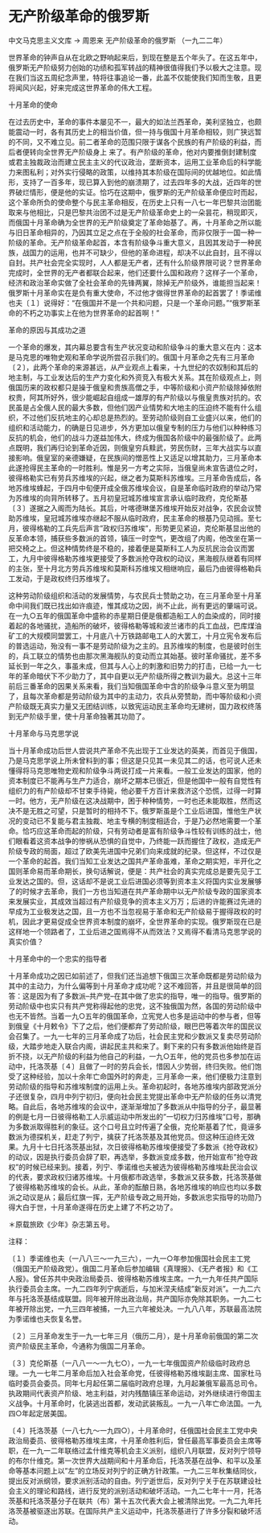 # 无产阶级革命的俄罗斯

中文马克思主义文库 -> 周恩来
无产阶级革命的俄罗斯
（一九二二年）

世界革命的钟声自从在北欧之野响起来后，到现在整是五个年头了。在这五年中，俄罗斯无产阶级努力创始的功绩和孤军转战的精神很值得我们予以极大之注意。现在我们当这五周纪念声里，特将往事追论一番，此盖不仅能使我们知而生敬，且更将闻风兴起，好来完成这世界革命的伟大工程。
 
十月革命的使命

在过去历史中，革命的事件本屡见不一，最大的如法兰西革命，美利坚独立，也颇能震动一时，各有其历史上的相当价值，但一持与俄国十月革命相较，则广狭远暂的不同，又不难立见。前二者革命的范围只限于谋各个民族的有产阶级的利益，而后者便转向全世界无产阶级身上 来了。有产阶级的革命，他对内要推倒封建制度或君主独裁政治而建立民主主义的代议政治，垄断资本，运用工业革命后的科学能力来图私利；对外实行侵略的政策，以维持其本阶级在国际间的优越地位。如此情形，支持了一百多年，现已算入到他的崩溃期了，过去四年多的大战，近四年的世界破烂情形，便是他的实证。恰巧在这期中，俄罗斯的无产阶级革命便应时而起，这个革命所负的使命整个与民主革命相反，在历史上只有一八七一年巴黎共治团能取来与他相比，只是巴黎共治团不过是无产阶级革命史上的一朵昙花，稍现即灭，而俄国十月革命确为全世界的无产阶级奠定了革命始基了。再，十月革命之所以能与旧日革命相异的，乃因其立足之点在于全般的社会革命，而非仅限于一国一种一阶级的革命。无产阶级革命起首，本含有阶级争斗重大意义，且因其发动于一种民族，战国力的运用，也并不可缺少，但他的革命进程，却决不以此自封，且不得以自封。共产社会完全实现时，人人都是无产者，还有什么阶级界限可说？世界革命完成时，全世界的无产者都联合起来，他们还要什么国和政府？这样子一个革命，经济和政治革命实做了全社会革命的先锋两翼，除掉无产阶级外，谁能担当起来！俄罗斯十月革命实在是负有重大使命，不过他才做得世界革命的起首罢了！季诺维也夫〔１〕说得好："在俄国并不是一个共和问题，只是一个革命问题。""俄罗斯革命的不朽之功事实上在他为世界革命的起首啊！"

革命的原因与其成功之道

一个革命的爆发，其内幕总要含有生产状况变动和阶级争斗的重大意义在内：这本是马克思的唯物史观和革命学说所尝召示我们的。俄国十月革命之先有三月革命〔２〕，此两个革命的来源甚远，从产业观点上看来，十九世纪的农奴制和其后的地主制，与工业发达后的生产力变化和外资竞入有极大关系。其在阶级观点上，则俄国历来的政权都只是操于俄皇和贵族高僧之手，中等阶级和小资产阶级除掉依附权贵，阿其所好外，很少能崛起自组成一雄厚的有产阶级以与俄皇贵族对抗的。农民虽是占全俄人民的最大多数，但他们因产业情势和大地主的压迫终不能有什么组织，不过他们反抗地主的心却总是热烈的。至劳动阶级则自工业盛兴以来，他们的组织和活动能力，的确是日见进步，外方更加以俄皇专制的压力与他们以种种练习反抗的机会，他们的战斗力遂益加伟大，终成为俄国各阶级中的最强阶级了。此两点既明，我们再归论到革命近因，则俄皇穷兵黩武，劳民伤财，三年大战实与以直接影响。俄皇室的亲德嫌疑，在民族间的憎恶性上又适足以增其助力，三月革命本此遂抢得民主革命的一时胜利。惟是另一方考之实际，当俄皇尚未宣告退位之时，彼得格勒实已有劳兵苏维埃的兴起，继之者为莫斯科苏维埃。三月革命告成后，各地苏维埃蜂起，于四月中旬便开成全俄苏维埃会议，自是革命临时政府的举动乃常为苏维埃的向背所转移了。五月初皇冠城苏维埃宣言承认临时政府，克伦斯基〔３〕遂据之入阁而为陆长。其后，叶喀德琳堡苏维埃开始反对战争，农民会议赞助苏维埃，皇冠城苏维埃亦继起不服从临时政府，民主革命的根基乃见动摇。至七月，彼得格勒的工兵先后声言"政权归苏维埃"，形势更见紧迫，克伦斯基显出他的反革命本领，捕获些多数派的首领，镇压一时空气，更改组了内阁，他改坐在第一把交椅之上。但这种情势终是不稳的，接着便是莫斯科工人为反抗民治会议而罢工，九月中彼得格勒苏维埃更接受了多数派抢夺政权的动议，黑海舰队继着有同样的主张，至十月北方劳兵苏维埃和莫斯科苏维埃又相继响应，最后乃由彼得格勒兵工发动，于是政权终归苏维埃了。

这种劳动阶级组织和活动的发展情势，与农民兵士赞助之功，在三月革命至十月革命中间我们既已找出如许痕迹，惟其成功之因，尚不止此，尚有更远的肇端可说。在一九○五年的俄国革命中盛称的赤星期日便是俄都造船工人的血染成的，同时接着起的各地骚扰，造船所的破坏，彼得格勒等城和波兰诸市的兵工血战，巴库煤油矿工的大规模同盟罢工，十月底八十万铁路邮电工人的大罢工，十月立宪令发布后的普选运动，殆没有一事不是劳动阶级为之主的。且苏维埃的制度，也是彼时创生的，兵工联立的情势也由那次黑海舰队的变动而立其始基。彼时革命骚扰，差不多延长到一年之久，事虽未成，但其与人心上的刺激和旧势力的打击，已给一九一七年的革命暗伏下不少助力了，其中自更以无产阶级所得之教训为最大。总这十三年前后三番革命的因果关系来看，我们当知俄国革命中含的阶级争斗意义至为明显了，且每次革命都是劳动阶级为其中的主动力，农兵从旁赞助，而中等阶级和小资产阶级既无真实力量又无团结训练，以致宪运动民主革命均无建树，国力政权终落到无产阶级手里，使十月革命独著其功勋了。

十月革命与马克思学说

当十月革命成功后世人尝说共产革命不先出现于工业发达的英美，而首见于俄国，乃是马克思学说上所未曾料到的事；但这是只见其一未见其二的话，也可说人还未懂得将马克思唯物史观和阶级争斗两说打成一片来看。一般工业发达的国家，他的资本制度已不能再与生产力适合，崩坏之期本已很近，但是他国中一般有自觉性有组织力的有产阶级却不甘束手待毙，他必要千方百计来救济这个恐慌，过得一时算一时。他方，无产阶级在这决战期中，困于种种情势，一时也还未能取胜，然而这决不是无胜之可望，只是暂时的相持不下。俄罗斯虽是个工业后进国，惟他生产状况的变动已不复能与君主独裁、地主专横的制度相适合，于是乃必然地需要一个革命。恰巧应这革命而起的阶级，只有劳动者是富有阶级争斗性较有训练的战士，他们眼看着这资本战争的惨祸从恐惧的自觉中，乃终能一跃而握住了政权，造成无产阶级专政的局面，超过了欧美先进国中兄弟们向来成就的纪录。但这样，不过仅是一个革命的起首。我们当知工业发达之国共产革命虽难，革命之期实短，半开化之国则革命易而革命期长，换句话解说，便是：共产社会的真实完成总是要先见于工业发达之国的。但，这话却不是说工业后进国必须等到资本主义将国内实业发展够了的时候才去革命，我们一方也当知道在共产革命期中以无产阶级专政的国家资本来发展实业，其成效当超过有产阶级竞争的资本主义万万；后进的许能赛过先进的早成为工业极发达之国，且一方也不当忽视易于革命和无产阶级易于握得政权的时机，因此才更易促成全世界资本制度的崩坏，全世界革命的实现。俄罗斯现在已是这样地一个领路者了，工业后进之国焉得不从而效法？又焉得不看清马克思学说的真实价值？

十月革命中的一个忠实的指导者

十月革命成功之因已如前述了，但我们还当追想下俄国三次革命既都是劳动阶级为其中的主动力，为什么偏等到十月革命才成功呢？这不难回答，并且是很简单的回答：这是因为有了多数派--共产党--在其中做了忠实的指导，唯一的指导。俄罗斯的劳动阶级中也实只有共产党称得起他的忠党，这不独俄国为然，各国的劳动阶级中也无不皆然。当着一九○五年的俄国革命，立宪党人也多是运动中的参与者，但等到俄皇《十月敕令》下了之后，他们便都弃了劳动阶级，眼巴巴等着次年的国民议会召集了。一九一七年的三月革命成了功后，社会民主党和少数派又复卖尽劳动阶级，大踏步地走入联合内阁，讲起民主共和来了。剩下来的只有多数派他始终是百折不挠，以无产阶级的利益为他自己的利益，一九○五年，他的党员也多参加在运动中，托洛茨基〔４〕且做了一时的劳兵会长，惜因人少势弱，终归失败。他们饱受了这种经验，加以十余年亡命国外时的奔走，三月革命一来，他们便极力注意到劳动阶级的指导和苏维埃制度的运用上头。革命初起时，各地苏维埃内部政党派分子还很复杂，四月中列宁初归，便向社会民主党提出革命中无产阶级的任务以清党略。自此后，各地苏维埃的会议中，遂渐渐增加了多数派从中指导的分子，最显著的例是七月一日彼得格勒工人示威运动中所发出的"一切权力归苏维埃"口号，那确为多数派取得胜利的象征。这个口号且立时传遍了全俄，克伦斯基着了忙，竟诬多数派为德探机关，赶走了列宁，擒获了托洛茨基及其他党员。但这种压迫终无效果。九月十七日托洛茨基出狱，次日彼得格勒苏维埃便接受了多数派《抢夺政权》的动议，因是执行委员会辞了职，再选举，多数派变成多数，他开始宣布"抢夺政权"的时候已经来到。接着，列宁、季诺维也夫被选为彼得格勒苏维埃赴民治会议的代表，要求政权归诸苏维埃。十月俄都市政选举，多数派又获多数，托洛茨基做了彼得格勒苏维埃的会长。从此，革命的酝酿日熟，各地苏维埃的响应也均以多数派之动议是从；最后红旗一挥，无产阶级专政之局开始，多数派忠实指导的功勋乃得大白于世，十月革命遂得在历史上建了不朽之功了。

＊原载旅欧《少年》杂志第五号。

注释：

〔１〕季诺维也夫（一八八三～一九三六），一九一○年参加俄国社会民主工党（俄国无产阶级政党）。俄国二月革命后参加编辑《真理报》、《无产者报》和《工人报》。曾任苏共中央政治局委员、彼得格勒苏维埃主席。一九一九年任共产国际执行委员会主席。一九二四年列宁病逝后，与加米涅夫结成"新反对派"。一九二六年与托洛茨基结成联盟。同年被开除出政治局，共产国际亦免除其职务。一九二七年被开除出党，一九三四年被捕，一九三六年被处决。一九八八年，苏联最高法院为季诺维也夫恢复名誉。

〔２〕三月革命发生于一九一七年三月（俄历二月），是十月革命前俄国的第二次资产阶级民主革命，今通称为俄国二月革命。

〔３〕克伦斯基（一八八一～一九七○），一九一七年俄国资产阶级临时政府总理。一九一七年二月革命后加入社会革命党，任彼得格勒苏维埃副主席、国家杜马临时委员会委员。同年七月起任第二届临时政府总理，九月起兼俄军最高总司令。执政期间代表资产阶级、地主利益，对内残酷镇压革命运动，对外继续进行帝国主义战争。十月革命时，化装逃出首都，发动武装叛乱。一九一八年亡命法国。一九四○年起定居美国。

〔４〕托洛茨基（一八七九～一九四○），十月革命时，任俄国社会民主工党中央政治局委员、彼得格勒苏维埃主席，十月革命胜利后，曾任最高军事委员会主席等职，在一九一二年联络过孟什维克等机会主义派别，组织八月联盟，反对列宁领导的布尔什维克。第一次世界大战期间和十月革命后，托洛茨基在战争、和平以及革命等基本问题上以"左"的立场反对列宁的正确方针政策。一九二三年秋集结同伙，提出反对派纲领，要求派别活动的自由。列宁逝世后，反对列宁关于在苏联建设社会主义的理论和路线，进行反党的派别活动和破坏活动。一九二七年十一月，托洛茨基和托洛茨基分子在联共（布）第十五次代表大会上被清除出党。一九二九年托洛茨基被驱逐出苏联。在国际共产主义运动中，托洛茨基进行了许多分裂和破坏活动。

